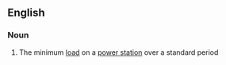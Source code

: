 ==English==

===Noun===
{{en-noun}}

# The minimum [[load]] on a [[power station]] over a standard period